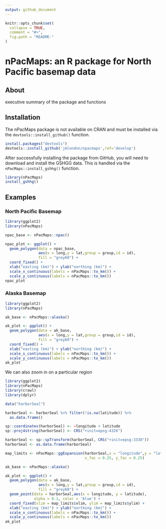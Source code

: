 ```yaml
---
output: github_document
---
```


<!-- README.md is generated from README.Rmd. Please edit that file -->

```r
knitr::opts_chunk$set(
  collapse = TRUE,
  comment = "#>",
  fig.path = "README-"
)
```

# nPacMaps: an R package for North Pacific basemap data

## About

executive summary of the package and functions

## Installation

The nPacMaps package is not available on CRAN and must be installed via the
`devtools::install_github()` function.

```r
install.packages("devtools")
devtools::install_github('jmlondon/npacmaps',ref='develop')
```

After successfully installing the package from GitHub, you will need to download
and install the GSHGG data. This is handled via the `nPacMaps::install_gshhg()`
function.

```r
library(nPacMaps)
install_gshhg()
```

## Examples

### North Pacific Basemap

```r
library(ggplot2)
library(nPacMaps)

npac_base <- nPacMaps::npac()

npac_plot <- ggplot() + 
  geom_polygon(data = npac_base,
               aes(x = long,y = lat,group = group,id = id),
               fill = "grey60") +
  coord_fixed() +
  xlab("easting (km)") + ylab("northing (km)") +
  scale_x_continuous(labels = nPacMaps::to_km()) +
  scale_y_continuous(labels = nPacMaps::to_km())
npac_plot
```

### Alaska Basemap

```r
library(ggplot2)
library(nPacMaps)

ak_base <- nPacMaps::alaska()

ak_plot <- ggplot() + 
  geom_polygon(data = ak_base,
               aes(x = long,y = lat,group = group,id = id),
               fill = "grey60") +
  coord_fixed() +
  xlab("easting (km)") + ylab("northing (km)") +
  scale_x_continuous(labels = nPacMaps::to_km()) +
  scale_y_continuous(labels = nPacMaps::to_km())
ak_plot
```

We can also zoom in on a particular region

```r
library(ggplot2)
library(nPacMaps)
library(crawl)
library(dplyr)

data("harborSeal")

harborSeal <- harborSeal %>% filter(!is.na(latitude)) %>% 
  as.data.frame()

sp::coordinates(harborSeal) <- ~longitude + latitude
sp::proj4string(harborSeal) <- CRS("+init=epsg:4326")

harborSeal <- sp::spTransform(harborSeal, CRS("+init=epsg:3338"))
harborSeal <- as.data.frame(harborSeal)

map_limits <- nPacMaps::ggExpansion(harborSeal,x = "longitude",y = "latitude",
                                    x_fac = 0.25, y_fac = 0.25)

ak_base <- nPacMaps::alaska()

ak_plot <- ggplot() + 
  geom_polygon(data = ak_base,
               aes(x = long,y = lat,group = group,id = id),
               fill = "grey60") +
  geom_point(data = harborSeal,aes(x = longitude, y = latitude), 
             alpha = 0.1, color = 'blue') +
  coord_fixed(xlim = map_limits$xlim, ylim = map_limits$ylim) +
  xlab("easting (km)") + ylab("northing (km)") +
  scale_x_continuous(labels = nPacMaps::to_km()) +
  scale_y_continuous(labels = nPacMaps::to_km())
ak_plot
```

